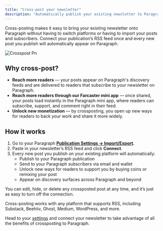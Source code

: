 ```yaml
---
title: "Cross-post your newsletter"
description: "Automatically publish your existing newsletter to Paragraph using your RSS feed."
---
```


Cross-posting makes it easy to bring your existing newsletter onto Paragraph without having to switch platforms or having to import your posts and subscribers. Connect your publication’s RSS feed once and every new post you publish will automatically appear on Paragraph.

![Crosspost Pn](/images/crosspost.png)

## **Why cross-post?**

- **Reach more readers** — your posts appear on Paragraph's discovery feeds and are delivered to readers that subscribe to your newsletter on Paragraph.
- **Reach more readers through our Farcaster mini app** — once shared, your posts load instantly in the Paragraph mini app, where readers can subscribe, support, and comment right in their feed.
- **Unlock new monetization** — by crossposting, you open up new ways for readers to back your work and share it more widely.

## **How it works**

1. Go to your Paragraph [**Publication Settings → Import/Export**](https://paragraph.com/settings/publication/import-export)**.**
2. Paste in your newsletter’s RSS feed and click **Connect**.
3. Every new post you publish on your existing platform will automatically:
   - Publish to your Paragraph publication
   - Send to your Paragraph subscribers via email and wallet
   - Unlock new ways for readers to support you by buying coins or remixing your post
   - Appear on discovery surfaces across Paragraph and beyond

You can edit, hide, or delete any crossposted post at any time, and it’s just as easy to turn off the connection.

Cross-posting works with any platform that supports RSS, including Substack, Beehiiv, Ghost, Medium, WordPress, and more.

Head to your [settings](https://paragraph.com/settings/publication/import-export) and connect your newsletter to take advantage of all the benefits of crossposting to Paragraph.